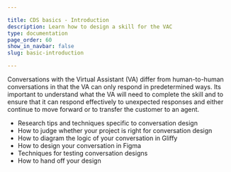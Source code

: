 ```yaml
---

title: CDS basics - Introduction
description: Learn how to design a skill for the VAC
type: documentation
page_order: 60
show_in_navbar: false
slug: basic-introduction

---
```



Conversations with the Virtual Assistant (VA) differ from human-to-human conversations in that the VA can only respond in predetermined ways. Its important to understand what the VA will need to complete the skill and to ensure that it can respond effectively to unexpected responses and either continue to move forward or to transfer the customer to an agent.

<Notification headerText="What your will learn in this section" textColor="#00001e" borderColor="#999" icon="learn" backgroundColor="#f0f0f0">

- Research tips and techniques specific to conversation design
- How to judge whether your project is right for conversation design
- How to diagram the logic of your conversation in Gliffy
- How to design your conversation in Figma
- Techniques for testing conversation designs
- How to hand off your design

</Notification>

<PageFooter nextSlug="/basic-requirements" nextPage="Requirements" />

